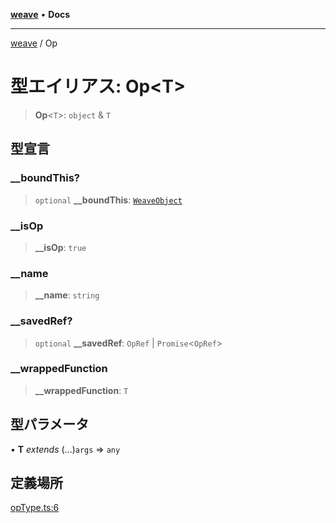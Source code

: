 [**weave**](../README.mdx) • **Docs**

***

[weave](../README.mdx) / Op

# 型エイリアス: Op\<T>

> **Op**\<`T`>: `object` & `T`

## 型宣言

### \_\_boundThis?

> `optional` **\_\_boundThis**: [`WeaveObject`](../classes/WeaveObject.mdx)

### \_\_isOp

> **\_\_isOp**: `true`

### \_\_name

> **\_\_name**: `string`

### \_\_savedRef?

> `optional` **\_\_savedRef**: `OpRef` | `Promise`\<`OpRef`>

### \_\_wrappedFunction

> **\_\_wrappedFunction**: `T`

## 型パラメータ

• **T** *extends* (...)`args` => `any`

## 定義場所

[opType.ts:6](https://github.com/wandb/weave/blob/e2313369cb35bc1b6f97c70539926dd951ead21e/sdks/node/src/opType.ts#L6)
